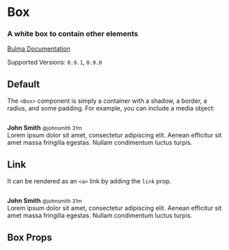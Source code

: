 


<Meta title="Elements/Box" component={Box} />

# Box

### A white **box** to contain other elements

[Bulma Documentation](https://bulma.io/documentation/elements/box/)

Supported Versions: `0.9.1`, `0.9.0`

## Default

The `<Box>` component is simply a container with a shadow, a border, a radius, and some padding.
For example, you can include a media object:

<Canvas>
  <Story name="Default">
    <Box>
      <Media>
        <Media.Left>
          <Image size="64x64">
            <Image.Content src="https://bulma.io/images/placeholders/128x128.png" />
          </Image>
        </Media.Left>
        <Media.Content>
          <Content>
            <p>
            <strong>John Smith</strong> <small>@johnsmith</small> <small>31m</small>
            <br />
            Lorem ipsum dolor sit amet, consectetur adipiscing elit. Aenean efficitur sit amet massa fringilla egestas. Nullam condimentum luctus turpis.
            </p>
          </Content>
          <Level mobile>
            <Level.Left>
              <Level.Item link>
                <Icon size="small">
                  <FontAwesomeIcon icon={faReply} />
                </Icon>
              </Level.Item>
              <Level.Item link>
                <Icon size="small">
                  <FontAwesomeIcon icon={faRetweet} />
                </Icon>
              </Level.Item>
              <Level.Item link>
                <Icon size="small">
                  <FontAwesomeIcon icon={faHeart} />
                </Icon>
              </Level.Item>
            </Level.Left>
          </Level>
        </Media.Content>
      </Media>
    </Box>
  </Story>
</Canvas>

## Link

It can be rendered as an `<a>` link by adding the `link` prop.

<Canvas>
  <Story name="Link">
    <Box link>
      <Media>
        <Media.Left>
          <Image size="64x64">
            <Image.Content src="https://bulma.io/images/placeholders/128x128.png" />
          </Image>
        </Media.Left>
        <Media.Content>
          <Content>
            <p>
            <strong>John Smith</strong> <small>@johnsmith</small> <small>31m</small>
            <br />
            Lorem ipsum dolor sit amet, consectetur adipiscing elit. Aenean efficitur sit amet massa fringilla egestas. Nullam condimentum luctus turpis.
            </p>
          </Content>
        </Media.Content>
      </Media>
    </Box>
  </Story>
</Canvas>

## Box Props

<ArgsTable of={Box} />
